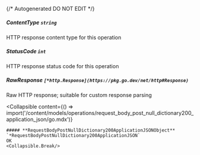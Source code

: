 {/* Autogenerated DO NOT EDIT  */}

##### **ContentType** `string`
HTTP response content type for this operation

##### **StatusCode** `int`
HTTP response status code for this operation

##### **RawResponse** `[*http.Response](https://pkg.go.dev/net/http#Response)`
Raw HTTP response; suitable for custom response parsing

<Collapsible
    content={() => import('/content/models/operations/request_body_post_null_dictionary200_application_json/go.mdx')}
>
    ##### **RequestBodyPostNullDictionary200ApplicationJSONObject** `*RequestBodyPostNullDictionary200ApplicationJSON`
    OK
    <Collapsible.Break/>
</Collapsible>

